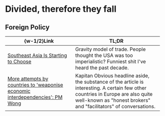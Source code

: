 #   Divided, therefore they fall

##  Foreign Policy

|  \{w-1/2\}Link  |  TL;DR  |
|  ----  |  ----  |
|  [Southeast Asia Is Starting to Choose](https://www.foreignaffairs.com/china/southeast-asia-starting-choose-khong-liow)  |  Gravity model of trade. People thought the USA was too imperialistic? Funniest shit I've heard the past decade.  |
|  [More attempts by countries to 'weaponise economic interdependencies': PM Wong](https://www.channelnewsasia.com/singapore/singapore-pm-lawrence-wong-china-economy-countries-weaponise-interdependencies-5202901)  |  Kapitan Obvious headline aside, the substance of the article is interesting. A certain few other countries in Europe are also quite well-known as "honest brokers" and "facilitators" of conversations.  |
